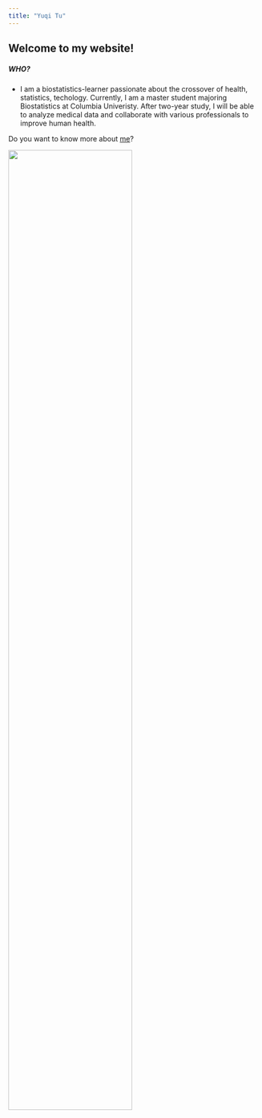 ```yaml
---
title: "Yuqi Tu"
---
```


## Welcome to my website!

##### WHO?

* I am a biostatistics-learner passionate about the crossover of health, statistics, techology. Currently, I am a master student majoring Biostatistics at Columbia Univeristy. After two-year study, I will be able to analyze medical data and collaborate with various professionals to improve human health. 



Do you want to know more about [me](about.html)?

<img src="images/uci_grad_photo.JPG" style="width:70%">
